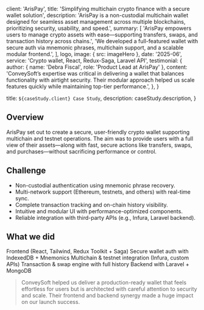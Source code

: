 
  client: 'ArisPay',
  title: 'Simplifying multichain crypto finance with a secure wallet solution',
  description:
    'ArisPay is a non-custodial multichain wallet designed for seamless asset management across multiple blockchains, prioritizing security, usability, and speed.',
  summary: [
    'ArisPay empowers users to manage crypto assets with ease—supporting transfers, swaps, and transaction history across chains.',
    'We developed a full-featured wallet with secure auth via mnemonic phrases, multichain support, and a scalable modular frontend.',
  ],
  logo,
  image: { src: imageHero },
  date: '2025-06',
  service: 'Crypto wallet, React, Redux-Saga, Laravel API',
  testimonial: {
    author: { name: 'Debra Fiscal', role: 'Product Lead at ArisPay' },
    content:
      'ConveySoft’s expertise was critical in delivering a wallet that balances functionality with airtight security. Their modular approach helped us scale features quickly while maintaining top-tier performance.',
  },
}

  title: `${caseStudy.client} Case Study`,
  description: caseStudy.description,
}

## Overview

ArisPay set out to create a secure, user-friendly crypto wallet supporting multichain and testnet operations. The aim was to provide users with a full view of their assets—along with fast, secure actions like transfers, swaps, and purchases—without sacrificing performance or control.

## Challenge

- Non-custodial authentication using mnemonic phrase recovery.
- Multi-network support (Ethereum, testnets, and others) with real-time sync.
- Complete transaction tracking and on-chain history visibility.
- Intuitive and modular UI with performance-optimized components.
- Reliable integration with third-party APIs (e.g., Infura, Laravel backend).

## What we did

<TagList>
  <TagListItem>Frontend (React, Tailwind, Redux Toolkit + Saga)</TagListItem>
  <TagListItem>Secure wallet auth with IndexedDB + Mnemonics</TagListItem>
  <TagListItem>Multichain & testnet integration (Infura, custom APIs)</TagListItem>
  <TagListItem>Transaction & swap engine with full history</TagListItem>
  <TagListItem>Backend with Laravel + MongoDB</TagListItem>
</TagList>

<Blockquote
  author={{ name: 'Debra Fiscal', role: 'Product Lead at ArisPay' }}
  image={{ src: imageFounder }}
>
  ConveySoft helped us deliver a production-ready wallet that feels effortless for users but is architected with careful attention to security and scale. Their frontend and backend synergy made a huge impact on our launch success.
</Blockquote>

<StatList>
  <StatListItem value="4.9s" label="Avg. wallet sync time" />
  <StatListItem value="30k+" label="Monthly active users" />
  <StatListItem value="99.99%" label="API uptime since beta" />
  <StatListItem value="3,200+" label="Daily multichain transactions" />
</StatList>
